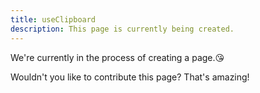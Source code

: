 ```yaml
---
title: useClipboard
description: This page is currently being created.
---
```


We're currently in the process of creating a page.😘

Wouldn't you like to contribute this page? That's amazing!
